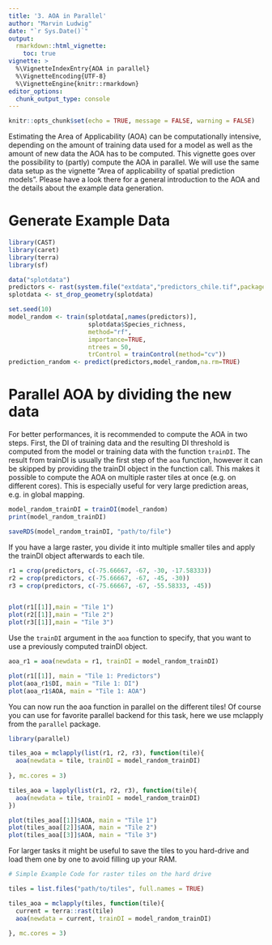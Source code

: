 ```yaml
---
title: '3. AOA in Parallel'
author: "Marvin Ludwig"
date: "`r Sys.Date()`"
output:
  rmarkdown::html_vignette:
    toc: true
vignette: >
  %\VignetteIndexEntry{AOA in parallel}
  %\VignetteEncoding{UTF-8}
  %\VignetteEngine{knitr::rmarkdown}
editor_options: 
  chunk_output_type: console
---
```


```r
knitr::opts_chunk$set(echo = TRUE, message = FALSE, warning = FALSE)
```


Estimating the Area of Applicability (AOA) can be computationally intensive, depending on the amount of training data used for a model as well as the amount of new data the AOA has to be computed. This vignette goes over the possibility to (partly) compute the AOA in parallel. We will use the same data setup as the vignette "Area of applicability of spatial prediction models". Please have a look there for a general introduction to the AOA and the details about the example data generation.


# Generate Example Data

```r
library(CAST)
library(caret)
library(terra)
library(sf)
```


```r
data("splotdata")
predictors <- rast(system.file("extdata","predictors_chile.tif",package="CAST"))
splotdata <- st_drop_geometry(splotdata)
```

```r
set.seed(10)
model_random <- train(splotdata[,names(predictors)],
                      splotdata$Species_richness,
                      method="rf",
                      importance=TRUE,
                      ntrees = 50,
                      trControl = trainControl(method="cv"))
prediction_random <- predict(predictors,model_random,na.rm=TRUE)
```



# Parallel AOA by dividing the new data

For better performances, it is recommended to compute the AOA in two steps. First, the DI of training data and the resulting DI threshold is computed from the model or training data with the function `trainDI`. The result from trainDI is usually the first step of the `aoa` function, however it can be skipped by providing the trainDI object in the function call. This makes it possible to compute the AOA on multiple raster tiles at once (e.g. on different cores). This is especially useful for very large prediction areas, e.g. in global mapping.

```r
model_random_trainDI = trainDI(model_random)
print(model_random_trainDI)
```


```r
saveRDS(model_random_trainDI, "path/to/file")
```



If you have a large raster, you divide it into multiple smaller tiles and apply the trainDI object afterwards to each tile.

```r
r1 = crop(predictors, c(-75.66667, -67, -30, -17.58333))
r2 = crop(predictors, c(-75.66667, -67, -45, -30))
r3 = crop(predictors, c(-75.66667, -67, -55.58333, -45))


plot(r1[[1]],main = "Tile 1")
plot(r2[[1]],main = "Tile 2")
plot(r3[[1]],main = "Tile 3")
```

Use the `trainDI` argument in the `aoa` function to specify, that you want to use a previously computed trainDI object.

```r

aoa_r1 = aoa(newdata = r1, trainDI = model_random_trainDI)

plot(r1[[1]], main = "Tile 1: Predictors")
plot(aoa_r1$DI, main = "Tile 1: DI")
plot(aoa_r1$AOA, main = "Tile 1: AOA")

```


You can now run the aoa function in parallel on the different tiles! Of course you can use for favorite parallel backend for this task, here we use mclapply from the `parallel` package. 

```r

library(parallel)

tiles_aoa = mclapply(list(r1, r2, r3), function(tile){
  aoa(newdata = tile, trainDI = model_random_trainDI)
  
}, mc.cores = 3)

```

```r
tiles_aoa = lapply(list(r1, r2, r3), function(tile){
  aoa(newdata = tile, trainDI = model_random_trainDI)
})
```



```r
plot(tiles_aoa[[1]]$AOA, main = "Tile 1")
plot(tiles_aoa[[2]]$AOA, main = "Tile 2")
plot(tiles_aoa[[3]]$AOA, main = "Tile 3")
```


For larger tasks it might be useful to save the tiles to you hard-drive and load them one by one to avoid filling up your RAM. 

```r
# Simple Example Code for raster tiles on the hard drive

tiles = list.files("path/to/tiles", full.names = TRUE)

tiles_aoa = mclapply(tiles, function(tile){
  current = terra::rast(tile)
  aoa(newdata = current, trainDI = model_random_trainDI)
  
}, mc.cores = 3)
```



